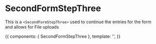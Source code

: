 <!-- SecondFormStepThree.stories.mdx -->


<Meta
  title="Public/Components/form-stepper/form-steps/SecondFormStepThree"
  component={SecondFormStepThree}
  decoratiors={[withKnobs]}
/>

# SecondFormStepThree

This is a `<SecondFormStepThree>` used to continue the entries for the form and allows for File uploads

<Props of={SecondFormStepThree} />

<Canvas>
  <Story
    name="Primary"
    height="500px"
  >
    {{
      components: { SecondFormStepThree },
      template: '<SecondFormStepThree :handle-next-section="() => {}"/>',
    }}
  </Story>
</Canvas>
